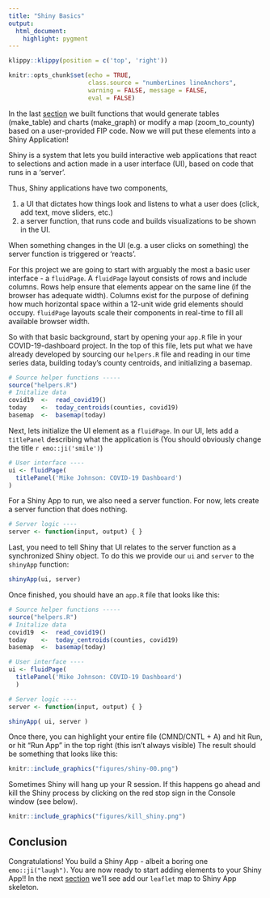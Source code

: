 ```yaml
---
title: "Shiny Basics"
output: 
  html_document:
    highlight: pygment
---
```



```r
klippy::klippy(position = c('top', 'right'))
```

```r
knitr::opts_chunk$set(echo = TRUE, 
                      class.source = "numberLines lineAnchors",
                      warning = FALSE, message = FALSE,
                      eval = FALSE)
```

In the last [section](04_tables.html) we built functions that would generate tables (make_table) and charts (make_graph) or modify a map (zoom_to_county) based on a user-provided FIP code. Now we will put these elements into a Shiny Application!

Shiny is a system that lets you build interactive web applications that react to selections and action made in a user interface (UI), based on code that runs in a 'server'.

Thus, Shiny applications have two components, 

1. a UI that dictates how things look and listens to what a user does (click, add text, move sliders, etc.)
2. a server function, that runs code and builds visualizations to be shown in the UI.

When something changes in the UI (e.g. a user clicks on something) the server function is triggered or 'reacts'.

For this project we are going to start with arguably the most a basic user interface - a `fluidPage`. A `fluidPage` layout consists of rows and include columns. Rows help ensure that elements appear on the same line (if the browser has adequate width). Columns exist for the purpose of defining how much horizontal space within a 12-unit wide grid elements should occupy. `fluidPage` layouts scale their components in real-time to fill all available browser width.

So with that basic background, start by opening your `app.R` file in your COVID-19-dashboard project. In the top of this file, lets put what we have already developed by sourcing our `helpers.R` file and reading in our time series data, building today's county centroids, and initializing a basemap.

```r
# Source helper functions -----
source("helpers.R")
# Initalize data
covid19  <-  read_covid19()
today    <-  today_centroids(counties, covid19)
basemap  <-  basemap(today)
```

Next, lets initialize the UI element as a `fluidPage`. In our UI, lets add a `titlePanel` describing what the application is (You should obviously change the title `r emo::ji('smile')`)

```r

# User interface ----
ui <- fluidPage( 
  titlePanel('Mike Johnson: COVID-19 Dashboard')
)
```

For a Shiny App to run, we also need a server function. For now, lets create a server function that does nothing.

```r
# Server logic ----
server <- function(input, output) { }
```

Last, you need to tell Shiny that UI relates to the server function as a synchronized Shiny object. To do this we provide our `ui` and `server` to the `shinyApp` function:

```r
shinyApp(ui, server)
```

Once finished, you should have an `app.R` file that looks like this:

```r
# Source helper functions -----
source("helpers.R")
# Initalize data
covid19  <-  read_covid19()
today    <-  today_centroids(counties, covid19)
basemap  <-  basemap(today)

# User interface ----
ui <- fluidPage( 
  titlePanel('Mike Johnson: COVID-19 Dashboard')
  )

# Server logic ----
server <- function(input, output) { }

shinyApp( ui, server )
```

Once there, you can highlight your entire file (CMND/CNTL + A) and hit Run, or hit "Run App" in the top right (this isn't always visible) The result should be something that looks like this:

```r
knitr::include_graphics("figures/shiny-00.png")
```

Sometimes Shiny will hang up your R session. If this happens go ahead and kill the Shiny process by clicking on the red stop sign in the Console window (see below).

```r
knitr::include_graphics("figures/kill_shiny.png")
```

## Conclusion
Congratulations! You build a Shiny App - albeit a boring one `emo::ji("laugh")`. You are now ready to start adding elements to your Shiny App!! In the next [section](06_shiny_maps.html) we'll see add our `leaflet` map to Shiny App skeleton.